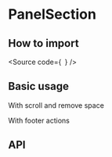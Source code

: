 

<Meta of={Stories} />

# PanelSection

## How to import

<Source
  code={`
`}
/>

## Basic usage

<Canvas of={Stories.Base} />

With scroll and remove space

<Canvas of={Stories.WithScroll} />

With footer actions

<Canvas of={Stories.WithFooterActions} />

## API

<ArgTypes of={Stories} />
